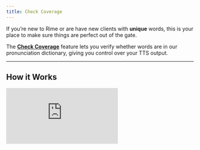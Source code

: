 ```yaml
---
title: Check Coverage
---
```


If you’re new to Rime or are have new clients with **unique** words, this is your place to make sure things are perfect out of the gate. 

The [**Check Coverage**](https://app.rime.ai/coverage/) feature lets you verify whether words are in our pronunciation dictionary, giving you control over your TTS output.

---

## How it Works

<Frame>
  <iframe
    className="w-full aspect-video rounded-xl"
    src="https://www.youtube.com/embed/NJg5p7BRpZU"
    title="Check Coverage - How it Works"
    frameBorder="0"
    allow="accelerometer; autoplay; clipboard-write; encrypted-media; gyroscope; picture-in-picture"
    allowFullScreen
  />
</Frame>

### 1. Upload Your Words
Enter a list of words in the text field.
- Copy and paste content directly


### 2. Check Dictionary Coverage
The system will compare each word against our pronunciation dictionary:
- **Uncovered words** – not yet in the dictionary will appear. 

### 3. Listen to Predicted Pronunciations
For uncovered words, the system generates a predicted pronunciation:
- Often, predictions are accurate and usable immediately.
- You can listen to ensure the pronunciation meets your expectations.

### 4. Request Additions to the Dictionary
If a predicted pronunciation is incorrect:
- Submit a request to add the word to the official dictionary.
- The word appears in the [**Speech QA Dashboard**](https://app.rime.ai/oov/).
- Our linguists will review and add it within one week.

---

## Benefits
- Ensure correct pronunciation of brand names, technical terms, or uncommon words.
- Gain real-time visibility into dictionary coverage via the dashboard.
- Collaborate with our linguists to improve pronunciation quality.

---

## Tips
- Check words regularly when working with new or domain-specific content.
- Review predicted pronunciations carefully before submitting requests.
- Track the status of all requests in the [**Speech QA Dashboard**](https://app.rime.ai/oov/).

